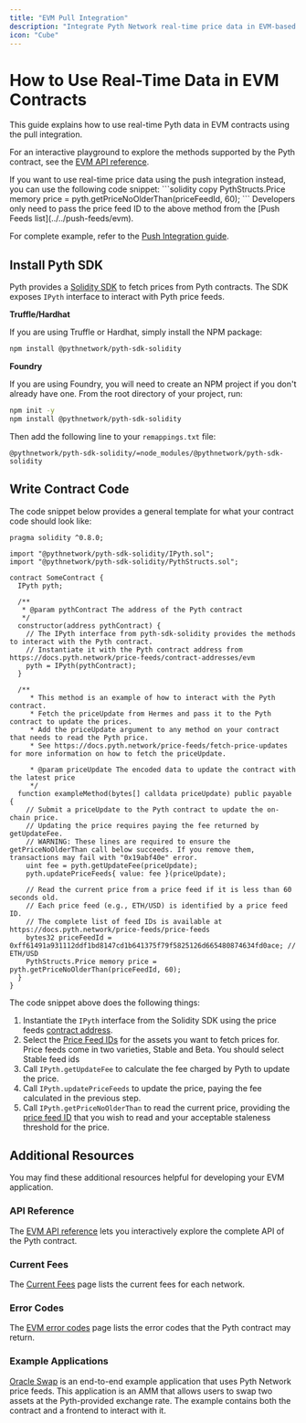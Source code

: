 ```yaml
---
title: "EVM Pull Integration"
description: "Integrate Pyth Network real-time price data in EVM-based smart contracts using pull oracle pattern"
icon: "Cube"
---
```



# How to Use Real-Time Data in EVM Contracts

This guide explains how to use real-time Pyth data in EVM contracts using the pull integration.

For an interactive playground to explore the methods supported by the Pyth contract, see the [EVM API reference](../../api-reference).

<Callout type="info" emoji="ℹ️">
  If you want to use real-time price data using the push integration instead, you can use the following code snippet:
  ```solidity copy
  PythStructs.Price memory price = pyth.getPriceNoOlderThan(priceFeedId, 60);
  ```
Developers only need to pass the price feed ID to the above method from the [Push Feeds list](../../push-feeds/evm).

For complete example, refer to the [Push Integration guide](../push-integration).

</Callout>

## Install Pyth SDK

Pyth provides a [Solidity SDK](https://github.com/pyth-network/pyth-crosschain/tree/main/target_chains/ethereum/sdk/solidity) to fetch prices from Pyth contracts.
The SDK exposes `IPyth` interface to interact with Pyth price feeds.

**Truffle/Hardhat**

If you are using Truffle or Hardhat, simply install the NPM package:

```bash copy
npm install @pythnetwork/pyth-sdk-solidity
```

**Foundry**

If you are using Foundry, you will need to create an NPM project if you don't already have one.
From the root directory of your project, run:

```bash copy
npm init -y
npm install @pythnetwork/pyth-sdk-solidity
```

Then add the following line to your `remappings.txt` file:

```text copy
@pythnetwork/pyth-sdk-solidity/=node_modules/@pythnetwork/pyth-sdk-solidity
```

## Write Contract Code

The code snippet below provides a general template for what your contract code should look like:

```solidity {30-31} copy
pragma solidity ^0.8.0;

import "@pythnetwork/pyth-sdk-solidity/IPyth.sol";
import "@pythnetwork/pyth-sdk-solidity/PythStructs.sol";

contract SomeContract {
  IPyth pyth;

  /**
   * @param pythContract The address of the Pyth contract
   */
  constructor(address pythContract) {
    // The IPyth interface from pyth-sdk-solidity provides the methods to interact with the Pyth contract.
    // Instantiate it with the Pyth contract address from https://docs.pyth.network/price-feeds/contract-addresses/evm
    pyth = IPyth(pythContract);
  }

  /**
     * This method is an example of how to interact with the Pyth contract.
     * Fetch the priceUpdate from Hermes and pass it to the Pyth contract to update the prices.
     * Add the priceUpdate argument to any method on your contract that needs to read the Pyth price.
     * See https://docs.pyth.network/price-feeds/fetch-price-updates for more information on how to fetch the priceUpdate.

     * @param priceUpdate The encoded data to update the contract with the latest price
     */
  function exampleMethod(bytes[] calldata priceUpdate) public payable {
    // Submit a priceUpdate to the Pyth contract to update the on-chain price.
    // Updating the price requires paying the fee returned by getUpdateFee.
    // WARNING: These lines are required to ensure the getPriceNoOlderThan call below succeeds. If you remove them, transactions may fail with "0x19abf40e" error.
    uint fee = pyth.getUpdateFee(priceUpdate);
    pyth.updatePriceFeeds{ value: fee }(priceUpdate);

    // Read the current price from a price feed if it is less than 60 seconds old.
    // Each price feed (e.g., ETH/USD) is identified by a price feed ID.
    // The complete list of feed IDs is available at https://docs.pyth.network/price-feeds/price-feeds
    bytes32 priceFeedId = 0xff61491a931112ddf1bd8147cd1b641375f79f5825126d665480874634fd0ace; // ETH/USD
    PythStructs.Price memory price = pyth.getPriceNoOlderThan(priceFeedId, 60);
  }
}

```

The code snippet above does the following things:

1. Instantiate the `IPyth` interface from the Solidity SDK using the price feeds [contract address](../../contract-addresses/evm).
2. Select the [Price Feed IDs](../../price-feeds) for the assets you want to fetch prices for. Price feeds come in two varieties, Stable and Beta. You should select Stable feed ids
3. Call `IPyth.getUpdateFee` to calculate the fee charged by Pyth to update the price.
4. Call `IPyth.updatePriceFeeds` to update the price, paying the fee calculated in the previous step.
5. Call `IPyth.getPriceNoOlderThan` to read the current price, providing the [price feed ID](../../price-feeds) that you wish to read and your acceptable staleness threshold for
   the price.

## Additional Resources

You may find these additional resources helpful for developing your EVM application.

### API Reference

The [EVM API reference](../../api-reference) lets you interactively explore the complete API of the Pyth contract.

### Current Fees

The [Current Fees](../../current-fees) page lists the current fees for each network.

### Error Codes

The [EVM error codes](../../error-codes/evm) page lists the error codes that the Pyth contract may return.

### Example Applications

[Oracle Swap](https://github.com/pyth-network/pyth-examples/tree/main/price_feeds/evm/oracle_swap) is an end-to-end example application that uses Pyth Network price feeds.
This application is an AMM that allows users to swap two assets at the Pyth-provided exchange rate. The example contains both the contract and a frontend to interact with it.
